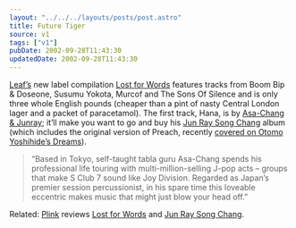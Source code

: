 ```yaml
---
layout: "../../../layouts/posts/post.astro"
title: Future Tiger
source: v1
tags: ["v1"]
pubDate: 2002-09-28T11:43:30
updatedDate: 2002-09-28T11:43:30
---
```


[Leaf&#8217;s][1] new label compilation [Lost for Words][2] features tracks from Boom Bip & Doseone, Susumu Yokota, Murcof and The Sons Of Silence and is only three whole English pounds (cheaper than a pint of nasty Central London lager and a packet of paracetamol). The first track, Hana, is by [Asa-Chang & Junray][3]; it&#8217;ll make you want to go and buy his [Jun Ray Song Chang][4] album (which includes the original version of Preach, recently [covered on Otomo Yoshihide&#8217;s Dreams][5]).

> &#8220;Based in Tokyo, self-taught tabla guru Asa-Chang spends his professional life touring with multi-million-selling J-pop acts &#8211; groups that make S Club 7 sound like Joy Division. Regarded as Japan&#8217;s premier session percussionist, in his spare time this loveable eccentric makes music that might just blow your head off.&#8221;

Related: [Plink][6] reviews [Lost for Words][7] and [Jun Ray Song Chang][8].

[1]: http://www.posteverything.com/leaf/ "Posteverything: The Leaf Label"
[2]: http://www.posteverything.com/artists/release.php?id=2308 "Posteverything: Lost for Words (includes Realaudio snippets)"
[3]: http://www.riverrun.co.jp/asa-chang/english/english.html "Official Asa-Chang & Junray website (English version)"
[4]: http://www.posteverything.com/artists/release.php?id=2245 "Posteverything: Asa Chang & Junray's 'Jun Ray Song Chang'"
[5]: /weblog/entry/000134/ "anglepoised: Tzadik/Otomo Yoshihide/Yuka Honda entry"
[6]: http://www.subsist.org/plink/ "Plink: syndicated music recommendations"
[7]: http://www.subsist.org/plink/article/34 "Plink review: Lost for Words (too slow again)"
[8]: http://www.subsist.org/plink/article/27 "Plink review: Jun Ray Song Chang (and again!)"
